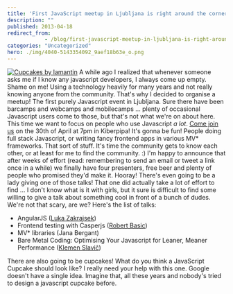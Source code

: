```yaml
---
title: 'First JavaScript meetup in Ljubljana is right around the corner'
description: ""
published: 2013-04-18
redirect_from: 
            - /blog/first-javascript-meetup-in-ljubljana-is-right-around-the-corner/swizec/6137
categories: "Uncategorized"
hero: ./img/4040-5143354092_9aef18b63e_o.png
---
```

[![Cupcakes by lamantin](./img/4040-5143354092_9aef18b63e_o.png "Cupcakes by lamantin")](http://www.flickr.com/photos/lamantin/5143354092/sizes/m/in/photostream/) A while ago I realized that whenever someone asks me if I know any javascript developers, I always come up empty. Shame on me! Using a technology heavily for many years and not really knowing anyone from the community. That&#x27;s why I decided to organise a meetup! The first purely Javascript event in Ljubljana. Sure there have been barcamps and webcamps and mobilecamps ... plenty of occasional Javascript users come to those, but that&#x27;s not what we&#x27;re on about here. This time we want to focus on people who use Javascript _a lot_. [Come join us](http://www.meetup.com/Ljubljana-JavaScript-User-Group/events/112046942/) on the 30th of April at 7pm in Kiberpipa! It&#x27;s gonna be fun! People doing full stack Javascript, or writing fancy frontend apps in various MV\* frameworks. That sort of stuff. It&#x27;s time the community gets to know each other, or at least for me to find the community. :) I&#x27;m happy to announce that after weeks of effort (read: remembering to send an email or tweet a link once in a while) we finally have four presenters, free beer and plenty of people who promised they&#x27;d make it. Hooray! There&#x27;s even going to be a lady giving one of those talks! That one did actually take a lot of effort to find ... I don&#x27;t know what is it with girls, but it sure is difficult to find some willing to give a talk about something cool in front of a bunch of dudes. We&#x27;re not that scary, are we? Here&#x27;s the list of talks:

- AngularJS ([Luka Zakrajsek](https://twitter.com/bancek))
- Frontend testing with Casperjs ([Robert Basic](https://twitter.com/robertbasic))
- MV\* libraries (Jana Bergant)
- Bare Metal Coding: Optimising Your Javascript for Leaner, Meaner Performance ([Klemen Slavič](https://twitter.com/krofdrakula))

There are also going to be cupcakes! What do you think a JavaScript Cupcake should look like? I really need your help with this one. Google doesn&#x27;t have a single idea. Imagine that, all these years and nobody&#x27;s tried to design a javascript cupcake before.